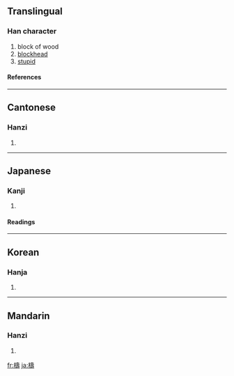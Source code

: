 {{see|梼}}

==Translingual==
===Han character===
{{Han char|rn=75|rad=木|as=14|sn=18|four=4494<sub>1</sub>|canj=木土弓戈 (DGNI)}}
# block of wood
# [[blockhead]]
# [[stupid]]
====References====
{{Han ref|kx=0558.150|dkj=15713|dj=0947.150|hdz=21306.080|uh=6AAE|ud=27310|bh=C268|bd=49768}}

----
==Cantonese==
===Hanzi===
{{yue-hanzi|jyut=|y=to4}}
# {{defn|Cantonese}}

----
==Japanese==
===Kanji===
{{ja-kanji|grade=|rs=木14}}
# {{defn|Japanese}} 
====Readings====
{{ja-readings|on=[[とう]] (tō)|kun=[[きりかぶ]] (kirikabu), [[おろか]] (oroka), [[つく]] (tsuku)}}

----
==Korean==
===Hanja===
{{ko-hanja|hangeul=도|eumhun=|rv=do|mr=to|y=to}}
# {{defn|Korean}}

----
==Mandarin==
===Hanzi===
{{cmn-hanzi|sim=梼|pin=[[táo]] ([[tao2]])|wg=t'ao<sup>2</sup>}}
# {{defn|Mandarin}}

[[fr:檮]]
[[ja:檮]]
